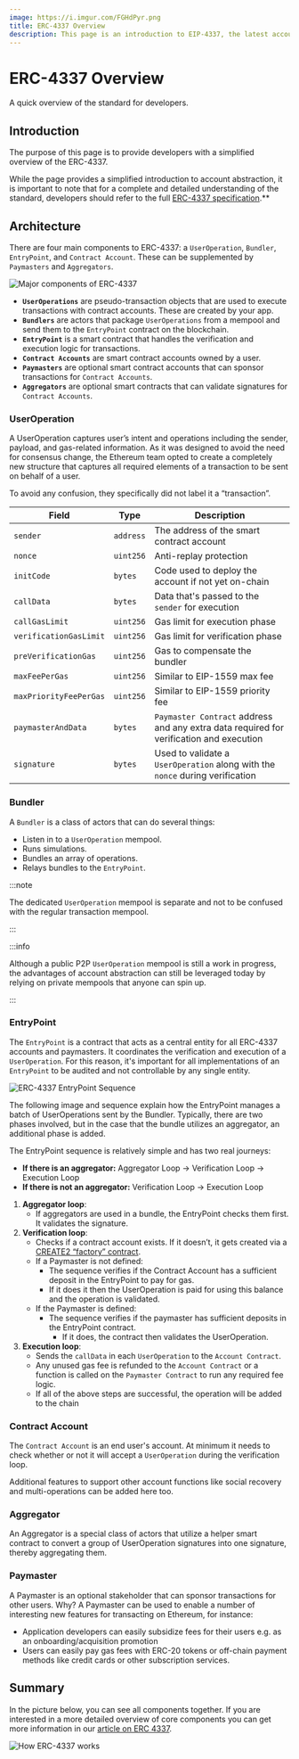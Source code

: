 ```yaml
---
image: https://i.imgur.com/FGHdPyr.png
title: ERC-4337 Overview
description: This page is an introduction to EIP-4337, the latest account abstraction proposal for smart contract wallets in the Ethereum ecosystem. Learn more here!
---
```



# ERC-4337 Overview

A quick overview of the standard for developers.

## Introduction

The purpose of this page is to provide developers with a simplified overview of the ERC-4337. 

While the page provides a simplified introduction to account abstraction, it is important to note that for a complete and detailed understanding of the standard, developers should refer to the full [ERC-4337 specification](https://eips.ethereum.org/EIPS/eip-4337).**

## Architecture

There are four main components to ERC-4337: a `UserOperation`, `Bundler`, `EntryPoint`, and `Contract Account`. These can be supplemented by `Paymasters` and `Aggregators`.

![Major components of ERC-4337](../../static/img/erc4337-components.png)

- **`UserOperations`** are pseudo-transaction objects that are used to execute transactions with contract accounts. These are created by your app.
- **`Bundlers`** are actors that package `UserOperations` from a mempool and send them to the `EntryPoint` contract on the blockchain.
- **`EntryPoint`** is a smart contract that handles the verification and execution logic for transactions.
- **`Contract Accounts`** are smart contract accounts owned by a user.
- **`Paymasters`** are optional smart contract accounts that can sponsor transactions for `Contract Accounts`.
- **`Aggregators`** are optional smart contracts that can validate signatures for `Contract Accounts`.

### UserOperation

A UserOperation captures user’s intent and operations including the sender, payload, and gas-related information. As it was designed to avoid the need for consensus change, the Ethereum team opted to create a completely new structure that captures all required elements of a transaction to be sent on behalf of a user.

To avoid any confusion, they specifically did not label it a “transaction”.

| Field                  | Type      | Description                                                                             |
| ---------------------- | --------- | --------------------------------------------------------------------------------------- |
| `sender`               | `address` | The address of the smart contract account                                               |
| `nonce`                | `uint256` | Anti-replay protection                                                                  |
| `initCode`             | `bytes`   | Code used to deploy the account if not yet on-chain                                     |
| `callData`             | `bytes`   | Data that's passed to the `sender` for execution                                        |
| `callGasLimit`         | `uint256` | Gas limit for execution phase                                                           |
| `verificationGasLimit` | `uint256` | Gas limit for verification phase                                                        |
| `preVerificationGas`   | `uint256` | Gas to compensate the bundler                                                           |
| `maxFeePerGas`         | `uint256` | Similar to EIP-1559 max fee                                                             |
| `maxPriorityFeePerGas` | `uint256` | Similar to EIP-1559 priority fee                                                        |
| `paymasterAndData`     | `bytes`   | `Paymaster Contract` address and any extra data required for verification and execution |
| `signature`            | `bytes`   | Used to validate a `UserOperation` along with the `nonce` during verification           |

### Bundler

A `Bundler` is a class of actors that can do several things:

- Listen in to a `UserOperation` mempool.
- Runs simulations.
- Bundles an array of operations.
- Relays bundles to the `EntryPoint`.

:::note

The dedicated `UserOperation` mempool is separate and not to be confused with the regular transaction mempool.

:::

:::info

Although a public P2P `UserOperation` mempool is still a work in progress, the advantages of account abstraction can still be leveraged today by relying on private mempools that anyone can spin up.

:::

### EntryPoint

The `EntryPoint` is a contract that acts as a central entity for all ERC-4337 accounts and paymasters. It coordinates the verification and execution of a `UserOperation`. For this reason, it's important for all implementations of an `EntryPoint` to be audited and not controllable by any single entity.

![ERC-4337 EntryPoint Sequence](../../static/img/erc4337-entrypoint-sequence.png)

The following image and sequence explain how the EntryPoint manages a batch of UserOperations sent by the Bundler. Typically, there are two phases involved, but in the case that the bundle utilizes an aggregator, an additional phase is added.

The EntryPoint sequence is relatively simple and has two real journeys:
- **If there is an aggregator:** Aggregator Loop -> Verification Loop -> Execution Loop
- **If there is not an aggregator:** Verification Loop -> Execution Loop

1. **Aggregator loop**: 
    - If aggregators are used in a bundle, the EntryPoint checks them first. It validates the signature.
2. **Verification loop**: 
    - Checks if a contract account exists. If it doesn’t, it gets created via a [CREATE2 “factory” contract](https://eips.ethereum.org/EIPS/eip-2470).
    - If a Paymaster is not defined: 
        - The sequence verifies if the Contract Account has a sufficient deposit in the EntryPoint to pay for gas. 
        - If it does it then the UserOperation is paid for using this balance and the operation is validated.
    - If the Paymaster is defined: 
        - The sequence verifies if the paymaster has sufficient deposits in the EntryPoint contract. 
            - If it does, the contract then validates the UserOperation.
3. **Execution loop**: 
    - Sends the `callData` in each `UserOperation` to the `Account Contract`.
    - Any unused gas fee is refunded to the `Account Contract` or a function is called on the `Paymaster Contract` to run any required fee logic.
    - If all of the above steps are successful, the operation will be added to the chain

### Contract Account

The `Contract Account` is an end user's account. At minimum it needs to check whether or not it will accept a `UserOperation` during the verification loop.

Additional features to support other account functions like social recovery and multi-operations can be added here too.

### Aggregator

An Aggregator is a special class of actors that utilize a helper smart contract to convert a group of UserOperation signatures into one signature, thereby aggregating them.

### Paymaster

A Paymaster is an optional stakeholder that can sponsor transactions for other users. Why? A Paymaster can be used to enable a number of interesting new features for transacting on Ethereum, for instance:
-	Application developers can easily subsidize fees for their users e.g. as an onboarding/acquisition promotion
-	Users can easily pay gas fees with ERC-20 tokens or off-chain payment methods like credit cards or other subscription services.

## Summary

In the picture below, you can see all components together. If you are interested in a more detailed overview of core components you can get more information in our [article on ERC 4337](https://medium.com/edennetwork/erc-4337-exploring-the-technical-components-of-account-abstraction-part-2-fec300a7f052).

![How ERC-4337 works](../../static/img/erc4337-core-components-details.png)
